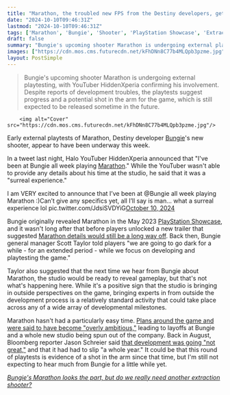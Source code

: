 ```yaml
---
title: "Marathon, the troubled new FPS from the Destiny developers, gets a potential shot in the arm as external playtests reportedly get underway"
date: "2024-10-10T09:46:31Z"
lastmod: "2024-10-10T09:46:31Z"
tags: ['Marathon', 'Bungie', 'Shooter', 'PlayStation Showcase', 'Extraction Shooter']
draft: false
summary: "Bungie's upcoming shooter Marathon is undergoing external playtesting, with YouTuber HiddenXperia confirming his involvement. Despite reports of development troubles, the playtests suggest progress and a potential shot in the arm for the game, which is still expected to be released sometime in the future."
images: ["https://cdn.mos.cms.futurecdn.net/kFhDNn8C77b4MLQpb3pzme.jpg"]
layout: PostSimple
---
```

> Bungie's upcoming shooter Marathon is undergoing external playtesting, with YouTuber HiddenXperia confirming his involvement. Despite reports of development troubles, the playtests suggest progress and a potential shot in the arm for the game, which is still expected to be released sometime in the future.


        <img alt="Cover" src="https://cdn.mos.cms.futurecdn.net/kFhDNn8C77b4MLQpb3pzme.jpg"/>
        
Early external playtests of Marathon, Destiny developer [Bungie](https://www.gamesradar.com/tag/bungie/)'s new shooter, appear to have been underway this week.

In a tweet last night, Halo YouTuber HiddenXperia announced that "I've been at Bungie all week playing [Marathon](https://www.gamesradar.com/marathon-guide/)." While the YouTuber wasn't able to provide any details about his time at the studio, he said that it was a "surreal experience."

I am VERY excited to announce that I’ve been at @Bungie all week playing Marathon :)Can’t give any specifics yet, all I’ll say is man… what a surreal experience lol pic.twitter.com/JdsiSVDYiG[October 10, 2024](https://twitter.com/HiddenXperia/status/1844212353187054054)

Bungie originally revealed Marathon in the May 2023 [PlayStation Showcase](https://www.gamesradar.com/tag/playstation-showcase/), and it wasn't long after that before players unlocked a new trailer that suggested [Marathon details would still be a long way off](https://www.gamesradar.com/secret-marathon-trailer-unlocked-through-community-sleuthing-confirms-you-wont-hear-more-about-the-game-for-a-while/). Back then, Bungie general manager Scott Taylor told players "we are going to go dark for a while - for an extended period - while we focus on developing and playtesting the game."

Taylor also suggested that the next time we hear from Bungie about Marathon, the studio would be ready to reveal gameplay, but that's not what's happening here. While it's a positive sign that the studio is bringing in outside perspectives on the game, bringing experts in from outside the development process is a relatively standard activity that could take place across any of a wide array of developmental milestones.

Marathon hasn't had a particularly easy time. [Plans around the game and were said to have become "overly ambitious,"](https://www.gamesradar.com/games/fps/destiny-2-and-marathon-plans-got-overly-ambitious-so-bungie-is-firing-220-people-and-spinning-out-a-sci-fi-action-game-to-form-a-new-studio-within-playstation/) leading to layoffs at Bungie and a whole new studio being spun out of the company. Back in August, Bloomberg reporter Jason Schreier said [that development was going "not great,"](https://www.gamesradar.com/games/fps/marathon-development-is-reportedly-facing-trouble-at-bungie-theres-a-reason-that-it-was-planned-for-this-year-and-slipped-a-whole-year/) and that it had had to slip "a whole year." It could be that this round of playtests is evidence of a shot in the arm since that time, but I'm still not expecting to hear much from Bungie for a little while yet.

[<em>Bungie's Marathon looks the part, but do we really need another extraction shooter?</em>](https://www.gamesradar.com/bungies-marathon-looks-the-part-but-do-we-really-need-another-extraction-shooter/)
        